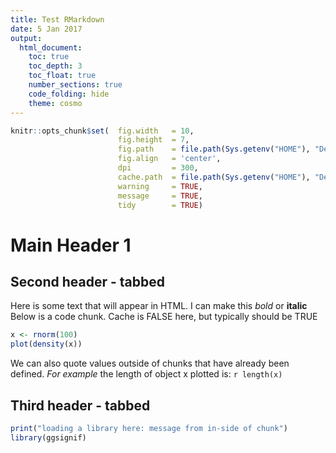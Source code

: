 ```yaml
---
title: Test RMarkdown
date: 5 Jan 2017
output:
  html_document:
    toc: true
    toc_depth: 3
    toc_float: true
    number_sections: true
    code_folding: hide
    theme: cosmo
---
```


```r
knitr::opts_chunk$set(	fig.width	= 10, 
						fig.height	= 7, 
						fig.path	= file.path(Sys.getenv("HOME"), "Desktop"),
						fig.align	= 'center', 
						dpi			= 300, 
						cache.path	= file.path(Sys.getenv("HOME"), "Desktop"),
						warning		= TRUE, 
						message		= TRUE,
						tidy		= TRUE)
```

# Main Header 1 {.tabset .tabset-fade}
## Second header - tabbed
Here is some text that will appear in HTML. I can make this _bold_ or __italic__
Below is a code chunk. Cache is FALSE here, but typically should be TRUE

```r
x <- rnorm(100)
plot(density(x))
```

We can also quote values outside of chunks that have already been defined.
_For example_ the length of object x plotted is: `r length(x)`

## Third header - tabbed

```r
print("loading a library here: message from in-side of chunk")
library(ggsignif)
```

<!-- 
# Run the three lines below in console #
library(knitr)
library(rmarkdown)
render(input = "/path/to/sample_Markdown.rmd", output_file = "/out/path/sample_Markdown.html")
-->